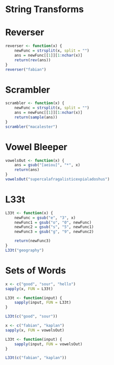 String Transforms 
========================================================

# Reverser
```r
reverser <- function(x) {
    newFunc = strsplit(x, split = "")
    ans = newFunc[[1]][1:nchar(x)]
    return(rev(ans))
}
reverser("fabian")
```

# Scrambler
```r
scrambler <- function(x) {
    newFunc = strsplit(x, split = "")
    ans = newFunc[[1]][1:nchar(x)]
    return(sample(ans))
}
scrambler("macalester")
```

# Vowel Bleeper
```r
vowelsOut <- function(x) {
    ans = gsub("[aeiou]", "*", x)
    return(ans)
}
vowelsOut("supercalafragalisticexpialadoshus")
```

# L33t

```r
L33t <- function(x) {
    newFunc = gsub("e", "3", x)
    newFunc1 = gsub("o", "0", newFunc)
    newFunc2 = gsub("s", "5", newFunc1)
    newFunc3 = gsub("g", "9", newFunc2)

    return(newFunc3)
}
L33t("geography")
```

# Sets of Words 

```r
x <- c("good", "sour", "hello")
sapply(x, FUN = L33t)

L33t <- function(input) {
    sapply(input, FUN = L33t)
}

L33t(c("good", "sour"))
```
```r
x <- c("fabian", "kaplan")
sapply(x, FUN = vowelsOut)

L33t <- function(input) {
    sapply(input, FUN = vowelsOut)
}

L33t(c("fabian", "kaplan"))
```


